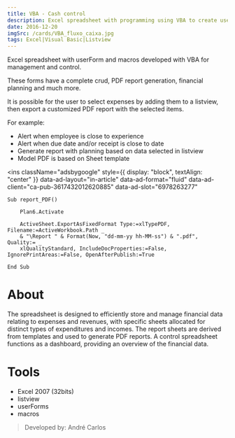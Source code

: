 ```yaml
---
title: VBA - Cash control
description: Excel spreadsheet with programming using VBA to create userForms and macros with functions to generate PDF report, CNPJ query and auto-filling of fields.
date: 2016-12-20
imgSrc: /cards/VBA_fluxo_caixa.jpg
tags: Excel|Visual Basic|Listview
---
```


Excel spreadsheet with userForm and macros developed with VBA for management and control.

These forms have a complete crud, PDF report generation, financial planning and much more.

It is possible for the user to select expenses by adding them to a listview, then export a customized PDF report with the selected items.

For example:
  - Alert when employee is close to experience
  - Alert when due date and/or receipt is close to date
  - Generate report with planning based on data selected in listview
  - Model PDF is based on Sheet template

<ins
  className="adsbygoogle"
  style={{ display: "block", textAlign: "center" }}
  data-ad-layout="in-article"
  data-ad-format="fluid"
  data-ad-client="ca-pub-3617432012620885"
  data-ad-slot="6978263277"
></ins>

```VBA
Sub report_PDF()

    Plan6.Activate
    
    ActiveSheet.ExportAsFixedFormat Type:=xlTypePDF, Filename:=ActiveWorkbook.Path _
    & "\Report " & Format(Now, "dd-mm-yy hh-MM-ss") & ".pdf", Quality:= _
    xlQualityStandard, IncludeDocProperties:=False, IgnorePrintAreas:=False, OpenAfterPublish:=True

End Sub
```

# About
The spreadsheet is designed to efficiently store and manage financial data relating to expenses and revenues, with specific sheets allocated for distinct types of expenditures and incomes. 
The report sheets are derived from templates and used to generate PDF reports. A control spreadsheet functions as a dashboard, providing an overview of the financial data.

# Tools
 - Excel 2007 (32bits)
 - listview
 - userForms
 - macros

> Developed by: André Carlos